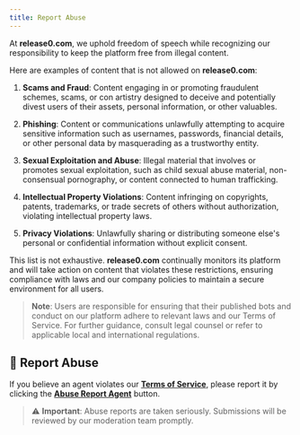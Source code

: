 ```yaml
---
title: Report Abuse
---
```


At **release0.com**, we uphold freedom of speech while recognizing our responsibility to keep the platform free from illegal content.

Here are examples of content that is not allowed on **release0.com**:

1. **Scams and Fraud**: Content engaging in or promoting fraudulent schemes, scams, or con artistry designed to deceive and potentially divest users of their assets, personal information, or other valuables.

2. **Phishing**: Content or communications unlawfully attempting to acquire sensitive information such as usernames, passwords, financial details, or other personal data by masquerading as a trustworthy entity.

3. **Sexual Exploitation and Abuse**: Illegal material that involves or promotes sexual exploitation, such as child sexual abuse material, non-consensual pornography, or content connected to human trafficking.

4. **Intellectual Property Violations**: Content infringing on copyrights, patents, trademarks, or trade secrets of others without authorization, violating intellectual property laws.

5. **Privacy Violations**: Unlawfully sharing or distributing someone else's personal or confidential information without explicit consent.

This list is not exhaustive. **release0.com** continually monitors its platform and will take action on content that violates these restrictions, ensuring compliance with laws and our company policies to maintain a secure environment for all users.

> **Note**: Users are responsible for ensuring that their published bots and conduct on our platform adhere to relevant laws and our Terms of Service. For further guidance, consult legal counsel or refer to applicable local and international regulations.

## 🚨 Report Abuse

If you believe an agent violates our **[Terms of Service](https://release0.com/legal/terms)**, please report it by clicking the **[Abuse Report Agent](https://r0.ar/release0-web/abuse-report)** button.

> ⚠️ **Important**: Abuse reports are taken seriously. Submissions will be reviewed by our moderation team promptly.

